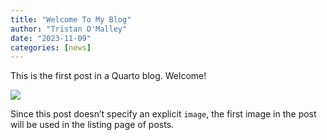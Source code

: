 ```yaml
---
title: "Welcome To My Blog"
author: "Tristan O'Malley"
date: "2023-11-09"
categories: [news]
---
```


This is the first post in a Quarto blog. Welcome!

![](thumbnail.jpg)

Since this post doesn't specify an explicit `image`, the first image in the post will be used in the listing page of posts.
